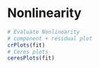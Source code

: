 
Nonlinearity
==============================================================


```r

# Evaluate Nonlinearity
# component + residual plot 
crPlots(fit)
# Ceres plots 
ceresPlots(fit)


```
